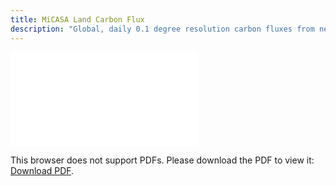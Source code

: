 ```yaml
---
title: MiCASA Land Carbon Flux
description: "Global, daily 0.1 degree resolution carbon fluxes from net primary production (NPP), heterotrophic respiration (Rh), wildfire emissions (FIRE), fuel wood burning emissions (FUEL), net ecosystem exchange (NEE), and net biosphere exchange (NBE) derived from the MiCASA model, version 1"
---
```

<object data="./reports/micasa-carbonflux-daygrid-v1_Processing and Verification Report.pdf" type="application/pdf" width="1024px" height="1000px">
    <embed src="./reports/micasa-carbonflux-daygrid-v1_Processing and Verification Report.pdf">
        <p>This browser does not support PDFs. Please download the PDF to view it: <a href="./reports/micasa-carbonflux-daygrid-v1_Processing and Verification Report.pdf">Download PDF</a>.</p>
    </embed>
</object>